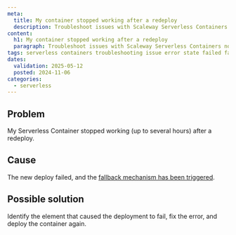 ```yaml
---
meta:
  title: My container stopped working after a redeploy
  description: Troubleshoot issues with Scaleway Serverless Containers not working properly following a redeploy.
content:
  h1: My container stopped working after a redeploy
  paragraph: Troubleshoot issues with Scaleway Serverless Containers not working properly following a redeploy.
tags: serverless containers troubleshooting issue error state failed fail redeploy
dates:
  validation: 2025-05-12
  posted: 2024-11-06
categories:
  - serverless
---
```


## Problem

My Serverless Container stopped working (up to several hours) after a redeploy.

## Cause

The new deploy failed, and the [fallback mechanism has been triggered](/serverless-containers/reference-content/containers-limitations/#versioning-and-rollback).

## Possible solution

Identify the element that caused the deployment to fail, fix the error, and deploy the container again.